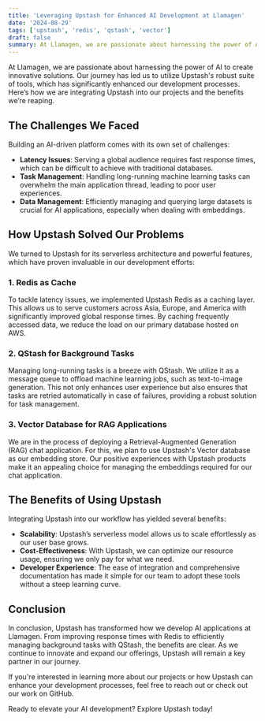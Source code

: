 ```yaml
---
title: 'Leveraging Upstash for Enhanced AI Development at Llamagen'
date: '2024-08-29'
tags: ['upstash', 'redis', 'qstash', 'vector']
draft: false
summary: At Llamagen, we are passionate about harnessing the power of AI to create innovative solutions. Our journey has led us to utilize Upstash's robust suite of tools, which has significantly enhanced our development processes.
---
```



At Llamagen, we are passionate about harnessing the power of AI to create innovative solutions. Our journey has led us to utilize Upstash's robust suite of tools, which has significantly enhanced our development processes. Here’s how we are integrating Upstash into our projects and the benefits we’re reaping.

## The Challenges We Faced

Building an AI-driven platform comes with its own set of challenges:

- **Latency Issues**: Serving a global audience requires fast response times, which can be difficult to achieve with traditional databases.
- **Task Management**: Handling long-running machine learning tasks can overwhelm the main application thread, leading to poor user experiences.
- **Data Management**: Efficiently managing and querying large datasets is crucial for AI applications, especially when dealing with embeddings.

## How Upstash Solved Our Problems

We turned to Upstash for its serverless architecture and powerful features, which have proven invaluable in our development efforts:

### 1. Redis as Cache

To tackle latency issues, we implemented Upstash Redis as a caching layer. This allows us to serve customers across Asia, Europe, and America with significantly improved global response times. By caching frequently accessed data, we reduce the load on our primary database hosted on AWS.

### 2. QStash for Background Tasks

Managing long-running tasks is a breeze with QStash. We utilize it as a message queue to offload machine learning jobs, such as text-to-image generation. This not only enhances user experience but also ensures that tasks are retried automatically in case of failures, providing a robust solution for task management.

### 3. Vector Database for RAG Applications

We are in the process of deploying a Retrieval-Augmented Generation (RAG) chat application. For this, we plan to use Upstash's Vector database as our embedding store. Our positive experiences with Upstash products make it an appealing choice for managing the embeddings required for our chat application.

## The Benefits of Using Upstash

Integrating Upstash into our workflow has yielded several benefits:

- **Scalability**: Upstash’s serverless model allows us to scale effortlessly as our user base grows.
- **Cost-Effectiveness**: With Upstash, we can optimize our resource usage, ensuring we only pay for what we need.
- **Developer Experience**: The ease of integration and comprehensive documentation has made it simple for our team to adopt these tools without a steep learning curve.

## Conclusion

In conclusion, Upstash has transformed how we develop AI applications at Llamagen. From improving response times with Redis to efficiently managing background tasks with QStash, the benefits are clear. As we continue to innovate and expand our offerings, Upstash will remain a key partner in our journey.

If you're interested in learning more about our projects or how Upstash can enhance your development processes, feel free to reach out or check out our work on GitHub.

Ready to elevate your AI development? Explore Upstash today!
